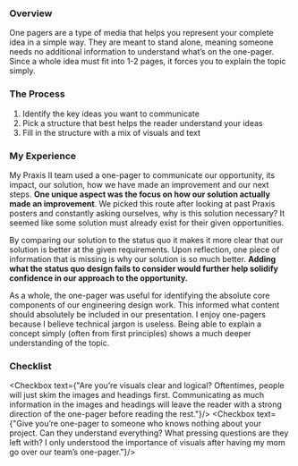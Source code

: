 ### Overview
One pagers are a type of media that helps you represent your complete idea in a simple way. They are meant to stand alone, meaning someone needs no additional information to understand what’s on the one-pager. Since a whole idea must fit into 1-2 pages, it forces you to explain the topic simply.

### The Process
1. Identify the key ideas you want to communicate
2. Pick a structure that best helps the reader understand your ideas
3. Fill in the structure with a mix of visuals and text

### My Experience
My Praxis II team used a one-pager to communicate our opportunity, its impact, our solution, how we have made an improvement and our next steps. **One unique aspect was the focus on how our solution actually made an improvement**. We picked this route after looking at past Praxis posters and constantly asking ourselves, why is this solution necessary? It seemed like some solution must already exist for their given opportunities.


<div style={{display: 'flex', gap: "5px"}}>
    <DisplayImg src={one} alt="Figure 1: A section of our one-pager that highlights where our solution is better than the status quo (in yellow)"/>
</div>

By comparing our solution to the status quo it makes it more clear that our solution is better at the given requirements. Upon reflection, one piece of information that is missing is why our solution is so much better. **Adding what the status quo design fails to consider would further help solidify confidence in our approach to the opportunity.** 

As a whole, the one-pager was useful for identifying the absolute core components of our engineering design work. This informed what content should absolutely be included in our presentation. I enjoy one-pagers because I believe technical jargon is useless. Being able to explain a concept simply (often from first principles) shows a much deeper understanding of the topic.

### Checklist

<Checkbox text={"Are you’re visuals clear and logical? Oftentimes, people will just skim the images and headings first. Communicating as much information in the images and headings will leave the reader with a strong direction of the one-pager before reading the rest."}/>
<Checkbox text={"Give you’re one-pager to someone who knows nothing about your project. Can they understand everything? What pressing questions are they left with? I only understood the importance of visuals after having my mom go over our team’s one-pager."}/>